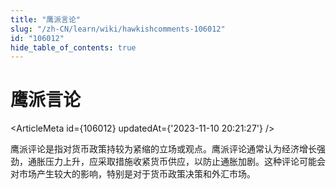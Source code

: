 ```yaml
---
title: "鹰派言论"
slug: "/zh-CN/learn/wiki/hawkishcomments-106012"
id: "106012"
hide_table_of_contents: true
---
```



<Breadcrumbs current="鹰派言论" />

# 鹰派言论

<ArticleMeta id={106012} updatedAt={'2023-11-10 20:21:27'} />
<div className='border-solid border-b border-t-0 my-4 border-[var(--ifm-color-gray-300)]' />

鹰派评论是指对货币政策持较为紧缩的立场或观点。鹰派评论通常认为经济增长强劲，通胀压力上升，应采取措施收紧货币供应，以防止通胀加剧。这种评论可能会对市场产生较大的影响，特别是对于货币政策决策和外汇市场。
